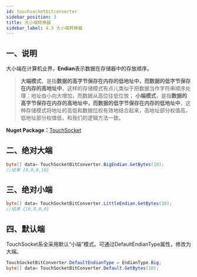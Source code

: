 ```yaml
---
id: touchsocketbitconverter
sidebar_position: 3
title: 大小端转换器
sidebar_label: 4.3 大小端转换器
---
```


## 一、说明
大小端在计算机业界，**Endian**表示数据在存储器中的存放顺序。
> **大端模式**，是指**数据的高字节保存在内存的低地址中，而数据的低字节保存在内存的高地址中**，这样的存储模式有点儿类似于把数据当作字符串顺序处理：地址由小向大增加，而数据从高位往低位放；
> **小端模式**，是指**数据的高字节保存在内存的高地址中，而数据的低字节保存在内存的低地址中**，这种存储模式将地址的高低和数据位权有效地结合起来，高地址部分权值高，低地址部分权值低，和我们的逻辑方法一致。

**Nuget Package：**[TouchSocket](https://www.nuget.org/packages/TouchSocket/)
## 二、绝对大端
```csharp
byte[] data= TouchSocketBitConverter.BigEndian.GetBytes(10);
//结果 {0,0,0,10}
```
## 三、绝对小端
```csharp
byte[] data= TouchSocketBitConverter.LittleEndian.GetBytes(10);
//结果 {10,0,0,0}
```
## 四、默认端
TouchSocket系全采用默认“小端”模式。可通过DefaultEndianType属性，修改为大端。
```csharp
TouchSocketBitConverter.DefaultEndianType = EndianType.Big;
byte[] data= TouchSocketBitConverter.Default.GetBytes(10);
```

